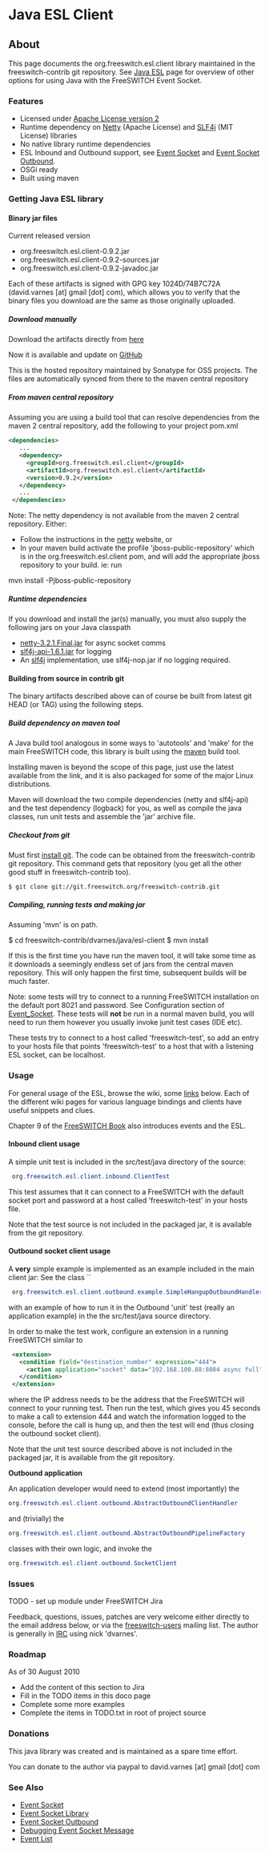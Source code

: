 
# Java ESL Client 

 

## About

This page documents the org.freeswitch.esl.client library maintained in the freeswitch-contrib git repository. See [Java ESL](./index.mdx#about) page for overview of other options for using Java with the FreeSWITCH Event Socket.

### Features

* Licensed under [Apache License version 2](http://www.apache.org/licenses/LICENSE-2.0)
* Runtime dependency on [Netty](http://www.jboss.org/netty) (Apache License) and [SLF4j](http://www.slf4j.org) (MIT License) libraries
* No native library runtime dependencies
* ESL Inbound and Outbound support, see [Event Socket](../../Modules/mod_event_socket_1048924.mdx#11-acl) and [Event Socket Outbound](../Event-Socket-Library/Event-Socket-Outbound_3375460.mdx#faq).
* OSGi ready
* Built using maven

### Getting Java ESL library

#### Binary jar files

Current released version

* org.freeswitch.esl.client-0.9.2.jar
* org.freeswitch.esl.client-0.9.2-sources.jar
* org.freeswitch.esl.client-0.9.2-javadoc.jar

Each of these artifacts is signed with GPG key 1024D/74B7C72A (david.varnes \[at\] gmail \[dot\] com), which allows you to verify that the binary files you download are the same as those originally uploaded.

##### Download manually

Download the artifacts directly from [here](https://oss.sonatype.org/content/repositories/releases/org/freeswitch/esl/client/org.freeswitch.esl.client/)


Now it is available and update on [GitHub](https://github.com/esl-client/)


This is the hosted repository maintained by Sonatype for OSS projects. The files are automatically synced from there to the maven central repository

##### From maven central repository

Assuming you are using a build tool that can resolve dependencies from the maven 2 central repository, add the following to your project pom.xml

```xml
<dependencies>
   ...
   <dependency>
     <groupId>org.freeswitch.esl.client</groupId>
     <artifactId>org.freeswitch.esl.client</artifactId>
     <version>0.9.2</version>
   </dependency>
   ...
 </dependencies>
```

Note: The netty dependency is not available from the maven 2 central repository. Either:

* Follow the instructions in the [netty](http://www.jboss.org/netty) website, or
* In your maven build activate the profile 'jboss-public-repository' which is in the org.freeswitch.esl.client pom, and will add the appropriate jboss repository to your build. ie: run

 mvn install -Pjboss-public-repository

##### Runtime dependencies

If you download and install the jar(s) manually, you must also supply the following jars on your Java classpath

* [netty-3.2.1.Final.jar](http://www.jboss.org/netty) for async socket comms
* [slf4j-api-1.6.1.jar](http://www.slf4j.org) for logging
* An [slf4j](http://www.slf4j.org) implementation, use slf4j-nop.jar if no logging required.

#### Building from source in contrib git

The binary artifacts described above can of course be built from latest git HEAD (or TAG) using the following steps.

##### Build dependency on maven tool

A Java build tool analogous in some ways to 'autotools' and 'make' for the main FreeSWITCH code, this library is built using the [maven](http://maven.apache.org) build tool.

Installing maven is beyond the scope of this page, just use the latest available from the link, and it is also packaged for some of the major Linux distributions.

Maven will download the two compile dependencies (netty and slf4j-api) and the test dependency (logback) for you, as well as compile the java classes, run unit tests and assemble the 'jar' archive file.

##### Checkout from git

Must first [install git](https://wiki.freeswitch.org/wiki/Git%5FInstall "Git Install"). The code can be obtained from the freeswitch-contrib git repository. This command gets that repository (you get all the other good stuff in freeswitch-contrib too).

```shell
$ git clone git://git.freeswitch.org/freeswitch-contrib.git
```

##### Compiling, running tests and making jar

Assuming 'mvn' is on path.

$ cd freeswitch-contrib/dvarnes/java/esl-client
$ mvn install

If this is the first time you have run the maven tool, it will take some time as it downloads a seemingly endless set of jars from the central maven repository. This will only happen the first time, subsequent builds will be much faster.

Note: some tests will try to connect to a running FreeSWITCH installation on the default port 8021 and password. See Configuration section of [Event\_Socket](https://wiki.freeswitch.org/wiki/Event%5FSocket "Event Socket"). These tests will **not** be run in a normal maven build, you will need to run them however you usually invoke junit test cases (IDE etc).

These tests try to connect to a host called 'freeswitch-test', so add an entry to your hosts file that points 'freeswitch-test' to a host that with a listening ESL socket, can be localhost.

### Usage

For general usage of the ESL, browse the wiki, some [links](https://wiki.freeswitch.org/wiki/Java%5FESL%5FClient#See%5FAlso) below. Each of the different wiki pages for various language bindings and clients have useful snippets and clues.

Chapter 9 of the [FreeSWITCH Book](https://www.packtpub.com/freeswitch-1-0-6-build-robust-high-performance-telephony-systems/book) also introduces events and the ESL.

#### Inbound client usage

A simple unit test is included in the src/test/java directory of the source:

```java
 org.freeswitch.esl.client.inbound.ClientTest
```

This test assumes that it can connect to a FreeSWITCH with the default socket port and password at a host called 'freeswitch-test' in your hosts file.

Note that the test source is not included in the packaged jar, it is available from the git repository.

#### Outbound socket client usage

A **very** simple example is implemented as an example included in the main client jar: See the class ``

```java
 org.freeswitch.esl.client.outbound.example.SimpleHangupOutboundHandler
```

with an example of how to run it in the Outbound 'unit' test (really an application example) in the the src/test/java source directory.

In order to make the test work, configure an extension in a running FreeSWITCH similar to

```xml
 <extension>
   <condition field="destination_number" expression="444">
     <action application="socket" data="192.168.100.88:8084 async full"/>
   </condition>
 </extension>
```

where the IP address needs to be the address that the FreeSWITCH will connect to your running test. Then run the test, which gives you 45 seconds to make a call to extension 444 and watch the information logged to the console, before the call is hung up, and then the test will end (thus closing the outbound socket client).

Note that the unit test source described above is not included in the packaged jar, it is available from the git repository.

**Outbound application**

An application developer would need to extend (most importantly) the 

```java
org.freeswitch.esl.client.outbound.AbstractOutboundClientHandler
```

and (trivially) the 

```java
org.freeswitch.esl.client.outbound.AbstractOutboundPipelineFactory
```

classes with their own logic, and invoke the 

```java
org.freeswitch.esl.client.outbound.SocketClient
```

### Issues

TODO - set up module under FreeSWITCH Jira

Feedback, questions, issues, patches are very welcome either directly to the email address below, or via the [freeswitch-users](http://lists.freeswitch.org/mailman/listinfo/freeswitch-users) mailing list. The author is generally in [IRC](https://wiki.freeswitch.org/wiki/IRC "IRC") using nick 'dvarnes'.

### Roadmap

As of 30 August 2010

* Add the content of this section to Jira
* Fill in the TODO items in this doco page
* Complete some more examples
* Complete the items in TODO.txt in root of project source

### Donations

This java library was created and is maintained as a spare time effort.

You can donate to the author via paypal to david.varnes \[at\] gmail \[dot\] com

### See Also

* [Event Socket](../../Modules/mod_event_socket_1048924.mdx#11-acl)
* [Event Socket Library](../Event-Socket-Library/index.mdx)
* [Event Socket Outbound](../Event-Socket-Library/Event-Socket-Outbound_3375460.mdx#faq)
* [Debugging Event Socket Message](../../Introduction/Event-System/Debugging-Event-Socket-Message_9634071.mdx#using-netcat-as-middleman)
* [Event List](../../Introduction/Event-System/Event-List_7143557.mdx#nat)



